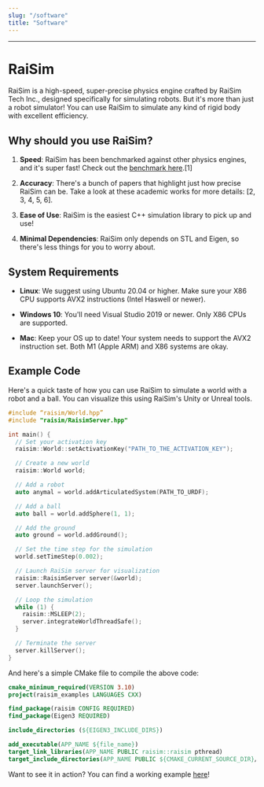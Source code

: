 ```yaml
---
slug: "/software"
title: "Software"
---
```


---

# RaiSim

RaiSim is a high-speed, super-precise physics engine crafted by RaiSim Tech Inc., designed specifically for simulating robots. But it's more than just a robot simulator! You can use RaiSim to simulate any kind of rigid body with excellent efficiency.

## Why should you use RaiSim?

1. **Speed**: RaiSim has been benchmarked against other physics engines, and it's super fast! Check out the [benchmark here](#).[1]

2. **Accuracy**: There's a bunch of papers that highlight just how precise RaiSim can be. Take a look at these academic works for more details: [2, 3, 4, 5, 6].

3. **Ease of Use**: RaiSim is the easiest C++ simulation library to pick up and use!

4. **Minimal Dependencies**: RaiSim only depends on STL and Eigen, so there's less things for you to worry about.

## System Requirements

- **Linux**: We suggest using Ubuntu 20.04 or higher. Make sure your X86 CPU supports AVX2 instructions (Intel Haswell or newer).

- **Windows 10**: You'll need Visual Studio 2019 or newer. Only X86 CPUs are supported.

- **Mac**: Keep your OS up to date! Your system needs to support the AVX2 instruction set. Both M1 (Apple ARM) and X86 systems are okay.

## Example Code

Here's a quick taste of how you can use RaiSim to simulate a world with a robot and a ball. You can visualize this using RaiSim's Unity or Unreal tools.

```cpp
#include “raisim/World.hpp”
#include "raisim/RaisimServer.hpp"

int main() {
  // Set your activation key
  raisim::World::setActivationKey("PATH_TO_THE_ACTIVATION_KEY");

  // Create a new world
  raisim::World world;

  // Add a robot
  auto anymal = world.addArticulatedSystem(PATH_TO_URDF);

  // Add a ball
  auto ball = world.addSphere(1, 1);

  // Add the ground
  auto ground = world.addGround();

  // Set the time step for the simulation
  world.setTimeStep(0.002);

  // Launch RaiSim server for visualization
  raisim::RaisimServer server(&world);
  server.launchServer();

  // Loop the simulation
  while (1) {
    raisim::MSLEEP(2);
    server.integrateWorldThreadSafe();
  }

  // Terminate the server
  server.killServer();
}
```

And here's a simple CMake file to compile the above code:

```cmake
cmake_minimum_required(VERSION 3.10)
project(raisim_examples LANGUAGES CXX)

find_package(raisim CONFIG REQUIRED)
find_package(Eigen3 REQUIRED)

include_directories (${EIGEN3_INCLUDE_DIRS})

add_executable(APP_NAME ${file_name})
target_link_libraries(APP_NAME PUBLIC raisim::raisim pthread)
target_include_directories(APP_NAME PUBLIC ${CMAKE_CURRENT_SOURCE_DIR}/include)
```

Want to see it in action? You can find a working example [here](https://github.com/raisimTech/raisimExample)!
